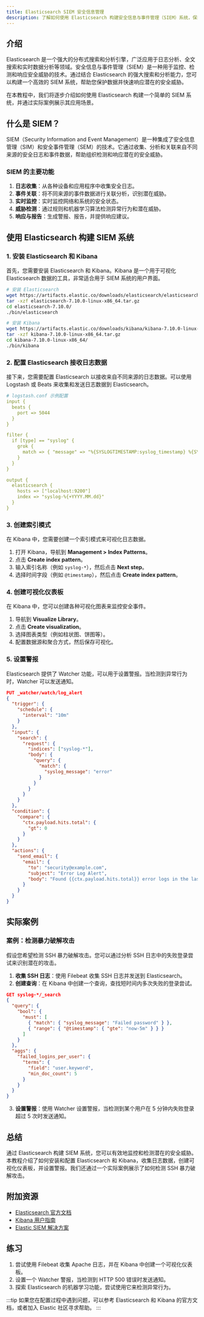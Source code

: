 ```yaml
---
title: Elasticsearch SIEM 安全信息管理
description: 了解如何使用 Elasticsearch 构建安全信息与事件管理（SIEM）系统，保护您的数据并检测潜在威胁。
---
```


## 介绍

Elasticsearch 是一个强大的分布式搜索和分析引擎，广泛应用于日志分析、全文搜索和实时数据分析等领域。安全信息与事件管理（SIEM）是一种用于监控、检测和响应安全威胁的技术。通过结合 Elasticsearch 的强大搜索和分析能力，您可以构建一个高效的 SIEM 系统，帮助您保护数据并快速响应潜在的安全威胁。

在本教程中，我们将逐步介绍如何使用 Elasticsearch 构建一个简单的 SIEM 系统，并通过实际案例展示其应用场景。

## 什么是 SIEM？

SIEM（Security Information and Event Management）是一种集成了安全信息管理（SIM）和安全事件管理（SEM）的技术。它通过收集、分析和关联来自不同来源的安全日志和事件数据，帮助组织检测和响应潜在的安全威胁。

### SIEM 的主要功能

1. **日志收集**：从各种设备和应用程序中收集安全日志。
2. **事件关联**：将不同来源的事件数据进行关联分析，识别潜在威胁。
3. **实时监控**：实时监控网络和系统的安全状态。
4. **威胁检测**：通过规则和机器学习算法检测异常行为和潜在威胁。
5. **响应与报告**：生成警报、报告，并提供响应建议。

## 使用 Elasticsearch 构建 SIEM 系统

### 1. 安装 Elasticsearch 和 Kibana

首先，您需要安装 Elasticsearch 和 Kibana。Kibana 是一个用于可视化 Elasticsearch 数据的工具，非常适合用于 SIEM 系统的用户界面。

```bash
# 安装 Elasticsearch
wget https://artifacts.elastic.co/downloads/elasticsearch/elasticsearch-7.10.0-linux-x86_64.tar.gz
tar -xzf elasticsearch-7.10.0-linux-x86_64.tar.gz
cd elasticsearch-7.10.0/
./bin/elasticsearch

# 安装 Kibana
wget https://artifacts.elastic.co/downloads/kibana/kibana-7.10.0-linux-x86_64.tar.gz
tar -xzf kibana-7.10.0-linux-x86_64.tar.gz
cd kibana-7.10.0-linux-x86_64/
./bin/kibana
```

### 2. 配置 Elasticsearch 接收日志数据

接下来，您需要配置 Elasticsearch 以接收来自不同来源的日志数据。可以使用 Logstash 或 Beats 来收集和发送日志数据到 Elasticsearch。

```yaml
# logstash.conf 示例配置
input {
  beats {
    port => 5044
  }
}

filter {
  if [type] == "syslog" {
    grok {
      match => { "message" => "%{SYSLOGTIMESTAMP:syslog_timestamp} %{SYSLOGHOST:syslog_hostname} %{DATA:syslog_program}(?:\[%{POSINT:syslog_pid}\])?: %{GREEDYDATA:syslog_message}" }
    }
  }
}

output {
  elasticsearch {
    hosts => ["localhost:9200"]
    index => "syslog-%{+YYYY.MM.dd}"
  }
}
```

### 3. 创建索引模式

在 Kibana 中，您需要创建一个索引模式来可视化日志数据。

1. 打开 Kibana，导航到 **Management > Index Patterns**。
2. 点击 **Create index pattern**。
3. 输入索引名称（例如 `syslog-*`），然后点击 **Next step**。
4. 选择时间字段（例如 `@timestamp`），然后点击 **Create index pattern**。

### 4. 创建可视化仪表板

在 Kibana 中，您可以创建各种可视化图表来监控安全事件。

1. 导航到 **Visualize Library**。
2. 点击 **Create visualization**。
3. 选择图表类型（例如柱状图、饼图等）。
4. 配置数据源和聚合方式，然后保存可视化。

### 5. 设置警报

Elasticsearch 提供了 Watcher 功能，可以用于设置警报。当检测到异常行为时，Watcher 可以发送通知。

```json
PUT _watcher/watch/log_alert
{
  "trigger": {
    "schedule": {
      "interval": "10m"
    }
  },
  "input": {
    "search": {
      "request": {
        "indices": ["syslog-*"],
        "body": {
          "query": {
            "match": {
              "syslog_message": "error"
            }
          }
        }
      }
    }
  },
  "condition": {
    "compare": {
      "ctx.payload.hits.total": {
        "gt": 0
      }
    }
  },
  "actions": {
    "send_email": {
      "email": {
        "to": "security@example.com",
        "subject": "Error Log Alert",
        "body": "Found {{ctx.payload.hits.total}} error logs in the last 10 minutes."
      }
    }
  }
}
```

## 实际案例

### 案例：检测暴力破解攻击

假设您希望检测 SSH 暴力破解攻击。您可以通过分析 SSH 日志中的失败登录尝试来识别潜在的攻击。

1. **收集 SSH 日志**：使用 Filebeat 收集 SSH 日志并发送到 Elasticsearch。
2. **创建查询**：在 Kibana 中创建一个查询，查找短时间内多次失败的登录尝试。

```json
GET syslog-*/_search
{
  "query": {
    "bool": {
      "must": [
        { "match": { "syslog_message": "Failed password" } },
        { "range": { "@timestamp": { "gte": "now-5m" } } }
      ]
    }
  },
  "aggs": {
    "failed_logins_per_user": {
      "terms": {
        "field": "user.keyword",
        "min_doc_count": 5
      }
    }
  }
}
```

3. **设置警报**：使用 Watcher 设置警报，当检测到某个用户在 5 分钟内失败登录超过 5 次时发送通知。

## 总结

通过 Elasticsearch 构建 SIEM 系统，您可以有效地监控和检测潜在的安全威胁。本教程介绍了如何安装和配置 Elasticsearch 和 Kibana，收集日志数据，创建可视化仪表板，并设置警报。我们还通过一个实际案例展示了如何检测 SSH 暴力破解攻击。

## 附加资源

- [Elasticsearch 官方文档](https://www.elastic.co/guide/index.html)
- [Kibana 用户指南](https://www.elastic.co/guide/en/kibana/current/index.html)
- [Elastic SIEM 解决方案](https://www.elastic.co/siem)

## 练习

1. 尝试使用 Filebeat 收集 Apache 日志，并在 Kibana 中创建一个可视化仪表板。
2. 设置一个 Watcher 警报，当检测到 HTTP 500 错误时发送通知。
3. 探索 Elasticsearch 的机器学习功能，尝试使用它来检测异常行为。

:::tip
如果您在配置过程中遇到问题，可以参考 Elasticsearch 和 Kibana 的官方文档，或者加入 Elastic 社区寻求帮助。
:::